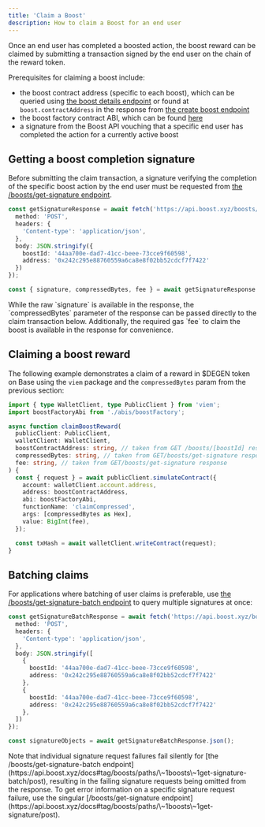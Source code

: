 ```yaml
---
title: 'Claim a Boost'
description: How to claim a Boost for an end user
---
```


Once an end user has completed a boosted action, the boost reward can be claimed by submitting a transaction signed by the end user on the chain of the reward token.

Prerequisites for claiming a boost include:

* the boost contract address (specific to each boost), which can be queried using [the boost details endpoint](fetch-boosts.md#querying-details-for-a-specific-boost) or found at `boost.contractAddress` in the response from [the create boost endpoint](create-a-boost.md#submitting-the-create-boost-request)
* the boost factory contract ABI, which can be found [here](https://github.com/rabbitholegg/questdk/blob/main/src/abi/quest-factory.ts)
* a signature from the Boost API vouching that a specific end user has completed the action for a currently active boost

## Getting a boost completion signature

Before submitting the claim transaction, a signature verifying the completion of the specific boost action by the end user must be requested from [the /boosts/get-signature endpoint](https://api.boost.xyz/docs#tag/boosts/paths/\~1boosts\~1get-signature/post).

```typescript
const getSignatureResponse = await fetch('https://api.boost.xyz/boosts/get-signature', {
  method: 'POST',
  headers: {
    'Content-type': 'application/json',
  },
  body: JSON.stringify({
    boostId: '44aa700e-dad7-41cc-beee-73cce9f60598',
    address: '0x242c295e88760559a6ca8e8f02bb52cdcf7f7422'
  })
});

const { signature, compressedBytes, fee } = await getSignatureResponse.json();
```

<Tip>
    While the raw `signature` is available in the response, the `compressedBytes` parameter of the response can be passed directly to the claim transaction below. Additionally, the required gas `fee` to claim the boost is available in the response for convenience.
</Tip>

## Claiming a boost reward

The following example demonstrates a claim of a reward in $DEGEN token on Base using the `viem` package and the `compressedBytes` param from the previous section:

```typescript
import { type WalletClient, type PublicClient } from 'viem';
import boostFactoryAbi from './abis/boostFactory';

async function claimBoostReward(
  publicClient: PublicClient,
  walletClient: WalletClient,
  boostContractAddress: string, // taken from GET /boosts/[boostId] response
  compressedBytes: string, // taken from GET/boosts/get-signature response
  fee: string, // taken from GET/boosts/get-signature response
) {
  const { request } = await publicClient.simulateContract({
    account: walletClient.account.address,
    address: boostContractAddress,
    abi: boostFactoryAbi,
    functionName: 'claimCompressed',
    args: [compressedBytes as Hex],
    value: BigInt(fee),
  });

  const txHash = await walletClient.writeContract(request);
}
```

## Batching claims

For applications where batching of user claims is preferable, use [the /boosts/get-signature-batch endpoint](https://api.boost.xyz/docs#tag/boosts/paths/\~1boosts\~1get-signature-batch/post) to query multiple signatures at once:

```typescript
const getSignatureBatchResponse = await fetch('https://api.boost.xyz/boosts/get-signature-batch', {
  method: 'POST',
  headers: {
    'Content-type': 'application/json',
  },
  body: JSON.stringify([
    {
      boostId: '44aa700e-dad7-41cc-beee-73cce9f60598',
      address: '0x242c295e88760559a6ca8e8f02bb52cdcf7f7422'
    },
    {
      boostId: '44aa700e-dad7-41cc-beee-73cce9f60598',
      address: '0x242c295e88760559a6ca8e8f02bb52cdcf7f7422'
    },
  ])
});

const signatureObjects = await getSignatureBatchResponse.json();
```

<Tip>
    Note that individual signature request failures fail silently for [the /boosts/get-signature-batch endpoint](https://api.boost.xyz/docs#tag/boosts/paths/\~1boosts\~1get-signature-batch/post), resulting in the failing signature requests being omitted from the response.
    To get error information on a specific signature request failure, use the singular [/boosts/get-signature endpoint](https://api.boost.xyz/docs#tag/boosts/paths/\~1boosts\~1get-signature/post).
</Tip>
